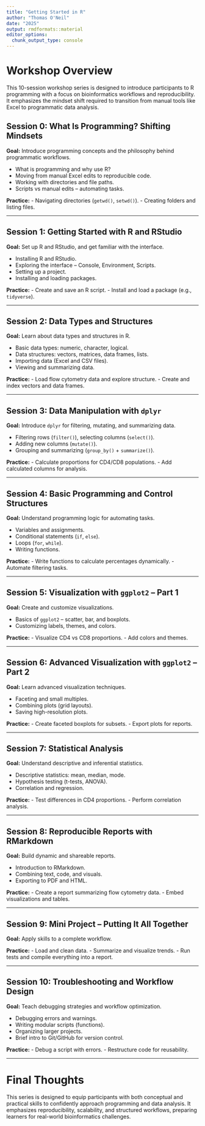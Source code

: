 ```yaml
---
title: "Getting Started in R"
author: "Thomas O'Neil"
date: "2025"
output: rmdformats::material
editor_options:
  chunk_output_type: console
---
```


# Workshop Overview
This 10-session workshop series is designed to introduce participants to R programming with a focus on bioinformatics workflows and reproducibility. It emphasizes the mindset shift required to transition from manual tools like Excel to programmatic data analysis.

## **Session 0: What Is Programming? Shifting Mindsets**
**Goal:** Introduce programming concepts and the philosophy behind programmatic workflows.

- What is programming and why use R?
- Moving from manual Excel edits to reproducible code.
- Working with directories and file paths.
- Scripts vs manual edits – automating tasks.

**Practice:**
- Navigating directories (`getwd()`, `setwd()`).
- Creating folders and listing files.

---

## **Session 1: Getting Started with R and RStudio**
**Goal:** Set up R and RStudio, and get familiar with the interface.

- Installing R and RStudio.
- Exploring the interface – Console, Environment, Scripts.
- Setting up a project.
- Installing and loading packages.

**Practice:**
- Create and save an R script.
- Install and load a package (e.g., `tidyverse`).

---

## **Session 2: Data Types and Structures**
**Goal:** Learn about data types and structures in R.

- Basic data types: numeric, character, logical.
- Data structures: vectors, matrices, data frames, lists.
- Importing data (Excel and CSV files).
- Viewing and summarizing data.

**Practice:**
- Load flow cytometry data and explore structure.
- Create and index vectors and data frames.

---

## **Session 3: Data Manipulation with `dplyr`**
**Goal:** Introduce `dplyr` for filtering, mutating, and summarizing data.

- Filtering rows (`filter()`), selecting columns (`select()`).
- Adding new columns (`mutate()`).
- Grouping and summarizing (`group_by()` + `summarize()`).

**Practice:**
- Calculate proportions for CD4/CD8 populations.
- Add calculated columns for analysis.

---

## **Session 4: Basic Programming and Control Structures**
**Goal:** Understand programming logic for automating tasks.

- Variables and assignments.
- Conditional statements (`if`, `else`).
- Loops (`for`, `while`).
- Writing functions.

**Practice:**
- Write functions to calculate percentages dynamically.
- Automate filtering tasks.

---

## **Session 5: Visualization with `ggplot2` – Part 1**
**Goal:** Create and customize visualizations.

- Basics of `ggplot2` – scatter, bar, and boxplots.
- Customizing labels, themes, and colors.

**Practice:**
- Visualize CD4 vs CD8 proportions.
- Add colors and themes.

---

## **Session 6: Advanced Visualization with `ggplot2` – Part 2**
**Goal:** Learn advanced visualization techniques.

- Faceting and small multiples.
- Combining plots (grid layouts).
- Saving high-resolution plots.

**Practice:**
- Create faceted boxplots for subsets.
- Export plots for reports.

---

## **Session 7: Statistical Analysis**
**Goal:** Understand descriptive and inferential statistics.

- Descriptive statistics: mean, median, mode.
- Hypothesis testing (t-tests, ANOVA).
- Correlation and regression.

**Practice:**
- Test differences in CD4 proportions.
- Perform correlation analysis.

---

## **Session 8: Reproducible Reports with RMarkdown**
**Goal:** Build dynamic and shareable reports.

- Introduction to RMarkdown.
- Combining text, code, and visuals.
- Exporting to PDF and HTML.

**Practice:**
- Create a report summarizing flow cytometry data.
- Embed visualizations and tables.

---

## **Session 9: Mini Project – Putting It All Together**
**Goal:** Apply skills to a complete workflow.

**Practice:**
- Load and clean data.
- Summarize and visualize trends.
- Run tests and compile everything into a report.

---

## **Session 10: Troubleshooting and Workflow Design**
**Goal:** Teach debugging strategies and workflow optimization.

- Debugging errors and warnings.
- Writing modular scripts (functions).
- Organizing larger projects.
- Brief intro to Git/GitHub for version control.

**Practice:**
- Debug a script with errors.
- Restructure code for reusability.

---

# **Final Thoughts**
This series is designed to equip participants with both conceptual and practical skills to confidently approach programming and data analysis. It emphasizes reproducibility, scalability, and structured workflows, preparing learners for real-world bioinformatics challenges.

